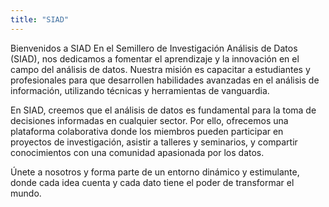 ```yaml
---
title: "SIAD"
---
```


Bienvenidos a SIAD
En el Semillero de Investigación Análisis de Datos (SIAD), nos dedicamos a fomentar el aprendizaje y la innovación en el campo del análisis de datos. Nuestra misión es capacitar a estudiantes y profesionales para que desarrollen habilidades avanzadas en el análisis de información, utilizando técnicas y herramientas de vanguardia.

En SIAD, creemos que el análisis de datos es fundamental para la toma de decisiones informadas en cualquier sector. Por ello, ofrecemos una plataforma colaborativa donde los miembros pueden participar en proyectos de investigación, asistir a talleres y seminarios, y compartir conocimientos con una comunidad apasionada por los datos.

Únete a nosotros y forma parte de un entorno dinámico y estimulante, donde cada idea cuenta y cada dato tiene el poder de transformar el mundo.